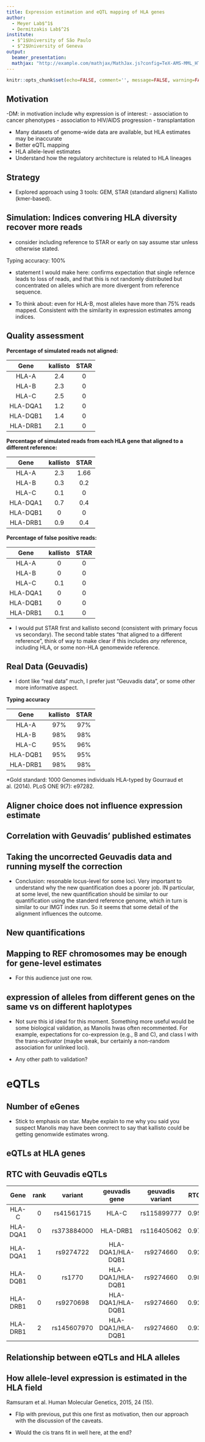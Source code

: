 ```yaml
---
title: Expression estimation and eQTL mapping of HLA genes
author: 
  - Meyer Lab$^1$
  - Dermitzakis Lab$^2$
institute: 
  - $^1$University of São Paulo
  - $^2$University of Geneva
output: 
  beamer_presentation:
  mathjax: "http://example.com/mathjax/MathJax.js?config=TeX-AMS-MML_HTMLorMML"
---
```


```r
knitr::opts_chunk$set(echo=FALSE, comment='', message=FALSE, warning=FALSE)
```

## Motivation

-DM: in motivation include why expression is of interest: 
  - association to cancer phenotypes
  - association to HIV/AIDS progression
  - transplantation

- Many datasets of genome-wide data are available, but HLA estimates may be inaccurate
- Better eQTL mapping
- HLA allele-level estimates
- Understand how the regulatory architecture is related to HLA lineages

## Strategy

\includegraphics[width=\linewidth]{../../hla_manuscript/figures/method.png}

- Explored approach using 3 tools: GEM, STAR (standard aligners) Kallisto (kmer-based). 

## Simulation: Indices convering HLA diversity recover more reads

- consider including reference to STAR or early on say assume star unless otherwise stated.

Typing accuracy: 100%

\includegraphics[width=\linewidth]{../simulation/plots/star_prop_mapped.png}

- statement I would make here: confirms expectation that single refernce leads to loss of reads, and that this is not randomly distributed but concentrated on alleles which are more divergent from reference sequence.

- To think about: even for HLA-B, most alleles have more than 75% reads mapped. Consistent with the similarity in expression estimates among indices. 

## Quality assessment

\fontsize{6pt}{6}\selectfont

**Percentage of simulated reads not aligned:**

| Gene    | kallisto | STAR  |
|:-------:|:--------:|:-----:|
|HLA-A    |   2.4    |  0    |
|HLA-B    |   2.3    |  0    |
|HLA-C    |   2.5    |  0    |
|HLA-DQA1 |   1.2    |  0    |
|HLA-DQB1 |   1.4    |  0    |
|HLA-DRB1 |   2.1    |  0    |

**Percentage of simulated reads from each HLA gene that aligned to a different reference:**

| Gene    | kallisto | STAR  |
|:-------:|:--------:|:-----:|
|HLA-A    |   2.3    |  1.66 |
|HLA-B    |   0.3    |  0.2  |
|HLA-C    |   0.1    |  0    |
|HLA-DQA1 |   0.7    |  0.4  |
|HLA-DQB1 |   0      |  0    |
|HLA-DRB1 |   0.9    |  0.4  |

**Percentage of false positive reads:**

| Gene    | kallisto | STAR  |
|:-------:|:--------:|:-----:|
|HLA-A    |   0      |  0    |
|HLA-B    |   0      |  0    |
|HLA-C    |   0.1    |  0    |
|HLA-DQA1 |   0      |  0    |
|HLA-DQB1 |   0      |  0    |
|HLA-DRB1 |   0.1    |  0    |

- I would put STAR first and kallisto second (consistent with primary focus vs secondary). The second table states "that aligned to a different reference", think of way to make clear if this includes *any* reference, including HLA, or some non-HLA genomewide reference.


## Real Data (Geuvadis)

- I dont like "real data" much, I prefer just "Geuvadis data", or some other more informative aspect.

**Typing accuracy**

| Gene    | kallisto | STAR  |
|:-------:|:--------:|:-----:|
|HLA-A    |  97%     |  97%  |
|HLA-B    |  98%     |  98%  |
|HLA-C    |  95%     |  96%  |
|HLA-DQB1 |  95%     |  95%  |
|HLA-DRB1 |  98%     |  98%  |

*Gold standard:
1000 Genomes individuals HLA-typed by Gourraud et al. (2014). PLoS ONE 9(7): e97282.

## Aligner choice does not influence expression estimate

\includegraphics[width=\linewidth]{../geuvadis_reanalysis/expression/plots/kallisto_vs_star_TPM.png}

## Correlation with Geuvadis' published estimates

\includegraphics[width=\linewidth]{../geuvadis_reanalysis/expression/plots/star_vs_geuvadis_final.png}

## Taking the uncorrected Geuvadis data and running myself the correction 

\includegraphics[width=\linewidth]{../geuvadis_reanalysis/expression/plots/star_vs_geuvadis.png}

- Conclusion: resonable locus-level for some loci. Very important to understand why the new quantification does a poorer job. IN particular, at some level, the new quantification should be similar to our quantification using the standerd reference genome, which in turn is similar to our IMGT index run. So it seems that some detail of the alignment influences the outcome. 

## New quantifications 

\includegraphics[width=\linewidth]{../geuvadis_reanalysis/expression/plots/star_vs_geuvadis_new.png}

## Mapping to REF chromosomes may be enough for gene-level estimates

\includegraphics[width=.9\linewidth]{../simulation/plots/star_mismatch_rates_PCA.png}

- For this audience just one row. 

## expression of alleles from different genes on the same vs on different haplotypes


\includegraphics[width=\linewidth]{../geuvadis_reanalysis/expression/plots/b_vs_c.png}

- Not sure this id ideal for this moment. Something more useful would be some biological validation, as Manolis hwas often recommented. For example, expectations for co-expression (e.g., B and C), and class I with the trans-activator (maybe weak, bur certainly a non-random association for unlinked loci). 

- Any other path to validation?


# eQTLs

## Number of eGenes

\includegraphics[width=\linewidth]{../geuvadis_reanalysis/qtls/plots/pca_vs_peer.png}

- Stick to emphasis on star. Maybe explain to me why you said you suspect Manolis may have been conrrect to say that kallisto could be getting genomwide estimates wrong.

## eQTLs at HLA genes

\includegraphics[width=.7\linewidth]{../geuvadis_reanalysis/qtls/plots/qtls_landscape_star.png}

## RTC with Geuvadis eQTLs

\fontsize{7pt}{6}\selectfont

| Gene    | rank | variant   | geuvadis gene    | geuvadis variant | RTC |
|:-------:|:----:|:---------:|:----------------:|:----------------:|:---:|
|HLA-C    |   0  |rs41561715 | HLA-C            | rs115899777      | 0.95|
|HLA-DQA1 |   0  |rs373884000| HLA-DRB1         | rs116405062      | 0.97|
|HLA-DQA1 |   1  |rs9274722  | HLA-DQA1/HLA-DQB1| rs9274660        | 0.92|
|HLA-DQB1 |   0  |rs1770     | HLA-DQA1/HLA-DQB1| rs9274660        | 0.98|
|HLA-DRB1 |   0  |rs9270698  | HLA-DQA1/HLA-DQB1| rs9274660        | 0.92|
|HLA-DRB1 |   2  |rs145607970| HLA-DQA1/HLA-DQB1| rs9274660        | 0.93|

## Relationship between eQTLs and HLA alleles

\includegraphics[width=.75\linewidth]{../geuvadis_reanalysis/qtls/plots/lineage_and_effects.png}

## How allele-level expression is estimated in the HLA field

\includegraphics[width=\linewidth]{./ramsuran_hlaA_lineages.png}

Ramsuram et al. Human Molecular Genetics, 2015, 24 (15).

- Flip with previous, put this one first as motivation, then our approach with the discussion of the caveats.

- Would the cis trans fit in well here, at the end?
